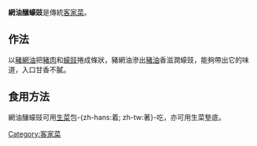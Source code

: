'''網油釀蠔豉'''是傳統[[客家菜|客家菜]]。
== 作法 ==
以[[網油|豬網油]]把[[豬肉|豬肉]]和[[蠔豉|蠔豉]]捲成條狀，豬網油滲出[[豬油|豬油]]香滋潤蠔豉，能夠帶出它的味道，入口甘香不膩。
== 食用方法 ==
網油釀蠔豉可用[[生菜|生菜]]包-{zh-hans:着; zh-tw:著}-吃，亦可用生菜墊底。

{{food-stub}}

[[Category:客家菜|Category:客家菜]]